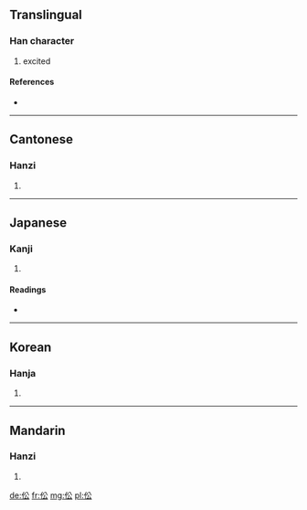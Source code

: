==Translingual==

===Han character===
{{Han char|rn=9|rad=人|as=04|sn=6|four=2823<sub>2</sub>|canj=人金戈 (OCI)}}

# excited

====References====
* {{Han ref|kx=0095.030|dkj=00421|dj=0201.050|hdz=10124.130|uh=4F00|ud=20224|bh=C9B1|bd=51633}}

----

==Cantonese==

===Hanzi===
{{yue-hanzi|jyut=|y=jung1}}

# {{defn|Cantonese|sort=人04}}

----

==Japanese==

===Kanji===
{{ja-kanji|grade=|rs=人04}}

# {{defn|Japanese|sort=人04}}

====Readings====
* {{ja-readings|on=[[しょう]] (shō), [[しゅ]] (sfu)|kun=[[おおやけ]] (ooyake), [[おそれる]] (osoreru)}}

----

==Korean==

===Hanja===
{{ko-hanja|hangeul=종|rv=jong|mr=chong}}

# {{defn|Korean|sort=人04}}

----

==Mandarin==

===Hanzi===
{{cmn-hanzi|pin=[[qí]] ([[qi2]]), [[zhōng]] ([[zhong1]])|wg=ch'i<sup>2</sup>, chung<sup>1</sup>}}

# {{defn|Mandarin|sort=人04}}

[[de:伀]]
[[fr:伀]]
[[mg:伀]]
[[pl:伀]]